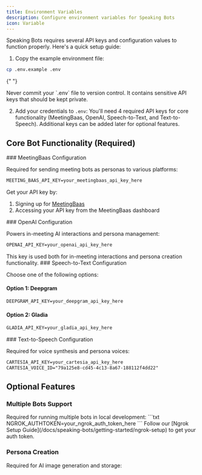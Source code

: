 ```yaml
---
title: Environment Variables
description: Configure environment variables for Speaking Bots
icon: Variable
---
```



Speaking Bots requires several API keys and configuration values to function properly. Here's a quick setup guide:

1. Copy the example environment file:

```bash
cp .env.example .env
```

{" "}

<Callout type="warn">
  Never commit your `.env` file to version control. It contains sensitive API
  keys that should be kept private.
</Callout>

2. Add your credentials to `.env`: You'll need 4 required API keys for core functionality (MeetingBaas, OpenAI, Speech-to-Text, and Text-to-Speech). Additional keys can be added later for optional features.

## Core Bot Functionality (Required)

<Steps>
<Step>
### MeetingBaas Configuration

Required for sending meeting bots as personas to various platforms:

```txt
MEETING_BAAS_API_KEY=your_meetingbaas_api_key_here
```

Get your API key by:

1. Signing up for [MeetingBaas](https://meetingbaas.com)
2. Accessing your API key from the MeetingBaas dashboard

</Step>

<Step>
### OpenAI Configuration

Powers in-meeting AI interactions and persona management:

```txt
OPENAI_API_KEY=your_openai_api_key_here
```

<Callout>
  This key is used both for in-meeting interactions and persona creation functionality.
</Callout>
</Step>

<Step>
### Speech-to-Text Configuration

Choose one of the following options:

#### Option 1: Deepgram

```txt
DEEPGRAM_API_KEY=your_deepgram_api_key_here
```

#### Option 2: Gladia

```txt
GLADIA_API_KEY=your_gladia_api_key_here
```

</Step>

<Step>
### Text-to-Speech Configuration

Required for voice synthesis and persona voices:

```txt
CARTESIA_API_KEY=your_cartesia_api_key_here
CARTESIA_VOICE_ID="79a125e8-cd45-4c13-8a67-188112f4dd22"
```

</Step>
</Steps>

## Optional Features

### Multiple Bots Support

<Steps>
<Step>
Required for running multiple bots in local development:
```txt
NGROK_AUTHTOKEN=your_ngrok_auth_token_here
```

<Callout>
  Follow our [Ngrok Setup Guide](/docs/speaking-bots/getting-started/ngrok-setup) to get your auth token.
</Callout>
</Step>
</Steps>

### Persona Creation

<Steps>
  <Step>Required for AI image generation and storage:</Step>
</Steps>
